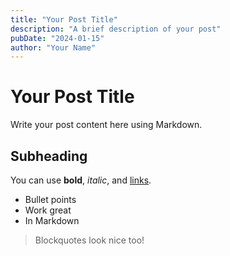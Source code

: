```yaml
---
title: "Your Post Title"
description: "A brief description of your post"
pubDate: "2024-01-15"
author: "Your Name"
---
```


# Your Post Title

Write your post content here using Markdown.

## Subheading

You can use **bold**, *italic*, and [links](https://example.com).

- Bullet points
- Work great
- In Markdown

> Blockquotes look nice too!
